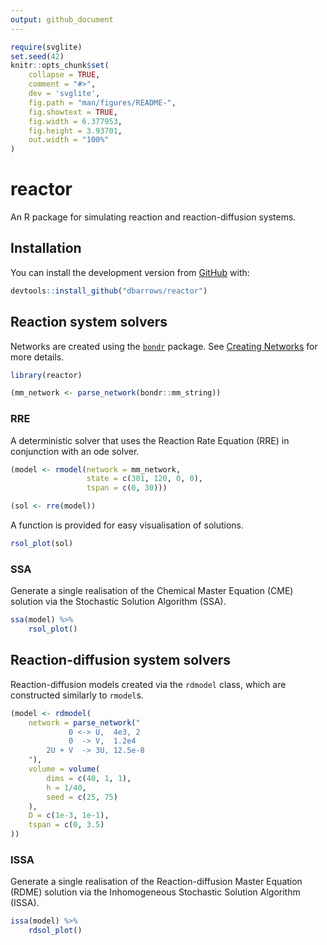```yaml
---
output: github_document
---
```


<!-- README.md is generated from README.Rmd. Please edit that file -->

```r
require(svglite)
set.seed(42)
knitr::opts_chunk$set(
    collapse = TRUE,
    comment = "#>",
    dev = 'svglite',
    fig.path = "man/figures/README-",
    fig.showtext = TRUE,
    fig.width = 6.377953,
    fig.height = 3.93701,
    out.width = "100%"
)
```

# reactor

<!-- badges: start -->
<!-- badges: end -->

An R package for simulating reaction and reaction-diffusion systems.

## Installation

You can install the development version from [GitHub](https://github.com/) with:

```r
devtools::install_github("dbarrows/reactor")
```

## Reaction system solvers

Networks are created using the [`bondr`](https://github.com/dbarrows/bondr) package. See [Creating Networks](https://github.com/dbarrows/bondr#creating-networks) for more details.

```r
library(reactor)

(mm_network <- parse_network(bondr::mm_string))
```

### RRE

A deterministic solver that uses the Reaction Rate Equation (RRE) in conjunction with an ode solver.

```r
(model <- rmodel(network = mm_network,
                 state = c(301, 120, 0, 0),
                 tspan = c(0, 30)))
```
```r
(sol <- rre(model))
```

A function is provided for easy visualisation of solutions.

```r
rsol_plot(sol)
```

### SSA

Generate a single realisation of the Chemical Master Equation (CME) solution via the Stochastic Solution Algorithm (SSA).

```r
ssa(model) %>%
    rsol_plot()
```

## Reaction-diffusion system solvers

Reaction-diffusion models created via the `rdmodel` class, which are constructed similarly to `rmodel`s.

```r
(model <- rdmodel(
    network = parse_network("
             0 <-> U,  4e3, 2
             0  -> V,  1.2e4
        2U + V  -> 3U, 12.5e-8
    "),
    volume = volume(
        dims = c(40, 1, 1),
        h = 1/40,
        seed = c(25, 75)
    ),
    D = c(1e-3, 1e-1),
    tspan = c(0, 3.5)
))
```

### ISSA

Generate a single realisation of the Reaction-diffusion Master Equation (RDME) solution via the Inhomogeneous Stochastic Solution Algorithm (ISSA).

```r
issa(model) %>%
    rdsol_plot()
```

